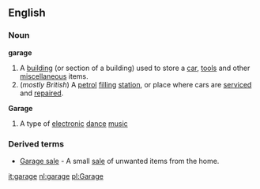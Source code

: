 ==English==

===Noun===

'''garage'''
#A [[building]] (or section of a building) used to store a [[car]], [[tools]] and other [[miscellaneous]] items. 
#(''mostly British'') A [[petrol]] [[filling]] [[station]], or place where cars are [[serviced]] and [[repaired]].
'''Garage'''
{{wikipediapar|Garage (dance music)}}
#A type of [[electronic]] [[dance]] [[music]]

===Derived terms===

*[[Garage sale]] - A small [[sale]] of unwanted items from the home.

[[it:garage]]
[[nl:garage]]
[[pl:Garage]]